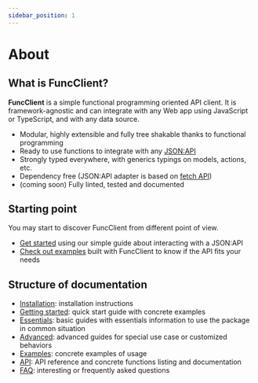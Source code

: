 ```yaml
---
sidebar_position: 1
---
```


# About

## What is FuncClient?

**FuncClient** is a simple functional programming oriented API client. It is
framework-agnostic and can integrate with any Web app using JavaScript or
TypeScript, and with any data source.

- Modular, highly extensible and fully tree shakable thanks to functional
programming
- Ready to use functions to integrate with any [JSON:API](https://jsonapi.org/)
- Strongly typed everywhere, with generics typings on models, actions, etc.
- Dependency free (JSON:API adapter is based
on [fetch API](https://developer.mozilla.org/en-US/docs/Web/API/Fetch_API))
- (coming soon) Fully linted, tested and documented

## Starting point

You may start to discover FuncClient from different point of view.

- [Get started](/docs/getting-started) using our simple guide about interacting
with a JSON:API
- [Check out examples](/docs/category/examples) built with FuncClient to know
if the API fits your needs

## Structure of documentation

- [Installation](/docs/installation): installation instructions
- [Getting started](/docs/getting-started): quick start guide with concrete
examples
- [Essentials](/docs/category/essentials): basic guides with essentials
information to use the package in common situation
- [Advanced](/docs/category/advanced): advanced guides for special use case or
customized behaviors
- [Examples](/docs/category/examples): concrete examples of usage
- [API](/docs/category/api): API reference and concrete functions listing and
documentation
- [FAQ](/docs/faq): interesting or frequently asked questions

